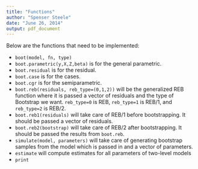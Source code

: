 ```yaml
---
title: "Functions"
author: "Spenser Steele"
date: "June 26, 2014"
output: pdf_document
---
```

Below are the functions that need to be implemented:

* `boot(model, fn, type)`
* `boot.parametric(y,X,Z,beta)` is for the general parametric.
* `boot.residual` is for the residual.
* `boot.case` is for the cases.
* `boot.cgr` is for the semiparametric.
* `boot.reb(residuals, reb_type=(0,1,2))` will be the generalized REB function where it is passed a vector of residuals and the type of Bootstrap we want. `reb_type=0` is REB, `reb_type=1` is REB/1, and `reb_type=2` is REB/2.
* `boot.reb1(residuals)` will take care of REB/1 before bootstrapping. It should be passed a vector of residuals.
* `boot.reb2(bootstrap)` will take care of REB/2 after bootstrapping. It should be passed the results from `boot.reb`.
* `simulate(model, parameters)` will take care of generating bootstrap samples from the model which is passed in and a vector of parameters.
* `estimate` will compute estimates for all parameters of two-level models
* `print`